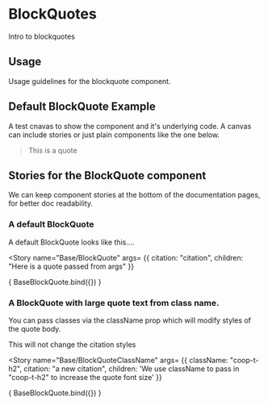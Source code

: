 

<Meta title="Elements/BlockQuote" component={BlockQuote} />

# BlockQuotes
Intro to blockquotes

## Usage
Usage guidelines for the blockquote component.

## Default BlockQuote Example
A test cnavas to show the component and it's underlying code.
A canvas can include stories or just plain components like the one below.
<Canvas>
  <BlockQuote citation="citation">This is a quote</BlockQuote>
</Canvas>

## Stories for the BlockQuote component
We can keep component stories at the bottom of the documentation pages, for better doc readability.

### A default BlockQuote
A default BlockQuote looks like this....

<Story name="Base/BlockQuote"
  args= {{
    citation: "citation",
    children: "Here is a quote passed from args"
  }}
>
  { BaseBlockQuote.bind({}) }
</Story>

### A BlockQuote with large quote text from class name.
You can pass classes via the className prop which will modify styles of the quote body.

This will not change the citation styles

<Story name="Base/BlockQuoteClassName"
  args= {{
    className: "coop-t-h2",
    citation: "a new citation",
    children: 'We use className to pass in "coop-t-h2" to increase the quote font size'
  }}
>
  { BaseBlockQuote.bind({}) }
</Story>
